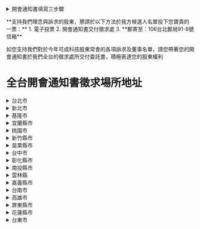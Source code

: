 <div className='container mx-auto p-4 [&_summary]:my-4 [&_summary]:p-4 [&_summary]:cursor-pointer [&_summary]:hover:bg-brand-green/10'>

<details>
  <summary>開會通知書填寫三步驟</summary>
  
![](/images/instruction.jpg)
</details>

<p className='text-2xl my-4'>
**支持我們理念與訴求的股東，懇請於以下方法於我方候選人名單投下您寶貴的一票：**
1. 電子投票
2. 開會通知書交付徵求處
3. **郵寄至：106台北郵局91-8號信箱**

如您支持我們對於今年可成科技股東常會的各項訴求及董事名單，請您帶著您的開會通知書於我們全台的徵求處所交付委託書，積極表達您的股東權利
</p>


# 全台開會通知書徵求場所地址

<details>
  <summary>台北市</summary>

| 徵求場所地址                                                       | 電話          |
| ------------------------------------------------------------------|-------------|
| 台北市中正區博愛路 80 號 B1                                        | (02)2388-8750 |
| 台北市中正區重慶南路一段 10 號 1 樓                                | 0966-136-379  |
| 台北市中正區重慶南路一段 13 號(胡椒餅隔壁彩券行內)                 | (02)2375-3556 |
| 台北市中正區重慶南路一段 18 號（日野苑飯店旁邊）                   | (02)2351-6733 |
| 台北市中正區重慶南路三段 111 號 1 樓（欣泰廚具）                   | (02)2365-6701 |
| 台北市中正區南昌路一段 31 巷 16 號（南門市場後）                   | (02)2351-6733 |
| 台北市中正區武昌街一段 2 之 1 號 1 樓                              | 0980-137-002  |
| 台北市中正區武昌街一段 8 號                                        | (02)8972-5568 |
| 台北市中正區武昌街一段 16 巷 10 號 1 樓&2 樓之 1                   | (02)2311-1376 |
| 台北市中正區館前路 6 號 12 樓之 8（捷運台北車站新光三越出口）      | (02)2331-2141 |
| 台北市中正區懷寧街 42 之 1 號 1 樓（心泰軟異國料理便當）           | (02)2331-6372 |
| 台北市中正區懷寧街 74 號                                           | (02)8972-5210 |
| 台北市中正區懷寧街 74 號(中國信託旁邊)                             | 0978-003-540  |
| 台北市中正區懷寧街 76 號 1 樓(壹咖啡彩券行)                        | 0980-137-003  |
| 台北市中正區中華路二段 301 巷 4 號(黃豆家豆花店旁邊)               | (02)2339-1391 |
| 台北市中正區寧波東街 22-1 號(早香早餐吧)                           | (02)2322-5364 |
| 台北市中正區新生南路一段 138 之 1 號                               | (02)2740-8229 |
| 台北市萬華區大理街 22 號(捷運龍山寺站 3 號出口對面)                | (02)2336-3999 |
| 台北市萬華區東園街 68-1 號 2 樓(由 66 巷 2 弄進入)                 | (02)2307-1773 |
| 台北市大同區重慶北路三段 281 號（金旺來彩劵行）                    | (02)2595-6189 |
| 台北市大同區重慶北路三段 296 巷 16 號                              | (02)2552-8400 |
| 台北市大同區南京西路 163 號 1 樓 97 室                             | (02)2555-7396 |
| 台北市大同區延平北路二段 96 號（華銀警衛室）                       | (02)2555-7396 |
| 台北市大同區延平北路二段 109 號（優達刻印配鑰）                    | (02)2556-3138 |
| 台北市大同區承德路三段 206 之 2 號（承三 208 巷口）                | (02)2595-6189 |
| 台北市大同區承德路三段 231 號(彩券行)                              | (02)2592-6278 |
| 台北市中山區建國北路一段 96 號                                     | 0972-891-240  |
| 台北市中山區合江街 123 號-久振堂香舖(錦州民權中間)                 | (02)2505-2215 |
| 台北市中山區合江街 188 巷 2 號 1 樓                                | (02)2506-2926 |
| 台北市中山區農安街 109 號 1 樓(中原街口)                           | 0955-480-000  |
| 台北市中山區吉林路 144 巷 10 號 2 樓                               | (02)2563-5077 |
| 台北市中山區吉林路 376 號（教堂旁彩券行）                          | (02)2535-0758 |
| 台北市中山區吉林路 426 號                                          | (02)2597-1040 |
| 台北市中山區松江路 108 巷 29 號 1 樓（欣大文具店）                 | (02)2542-6127 |
| 台北市中山區松江路 123 巷 8 號 2 樓（南京東路口）                  | (02)2501-5528 |
| 台北市中山區龍江路 155 巷 6 號 1 樓（長春路口）                    | (02)2718-0952 |
| 台北市中山區民生東路二段 148 號 Toffee 服飾(松江路口,路易莎旁)     | (02)2542-9368 |
| 台北市松山區民生東路四段 80 巷 5 號                                | (02)2547-3039 |
| 台北市松山區三民路 136 巷 12 號 1 樓                               | (02)2762-5690 |
| 台北市松山區延吉街 12 號 1 樓（吉仁鎖店）                          | (02)2578-0782 |
| 台北市松山區東興路 5 號 1 樓(統一證正對面)                         | 0958-327-999  |
| 台北市大安區信義路二段 98 號(彩券行)                               | (02)2358-1861 |
| 台北市大安區延吉街 135 之 2 號 7 樓（忠孝東路口）                  | (02)2778-3412 |
| 台北市大安區延吉街 153-4 號                                        | (02)8771-3691 |
| 台北市大安區光復南路 578 號 2 樓之 1(信義路口永和豆漿旁)           | 0916-563-248  |
| 台北市大安區復興南路一段 321 號 1 樓 A17 室（捷運大安站 6 號出口） | (02)2501-5529 |
| 台北市大安區敦化南路二段 11 巷 22 號（敦南信義路口）               | (02)2706-388  | 9   |
| 台北郵局 91-8 號信箱                                               |
| 台北市大安區敦化南路二段 81 巷 45 弄 27 號                         | (02)2701-6245 |
| 台北市大安區泰順街 46-1 號(奇威藥局)                               | (02)2365-1110 |
| 台北市大安區永康街 2 巷 4 號(手機殼專賣)                           | 0933-225-092  |
| 台北市大安區新生南路一段 149-11 號 1 樓(彩券行)                    | (02)2705-8885 |
| 台北市大安區瑞安街 230 號                                          | (02)2708-6046 |
| 台北市大安區和平東路三段 228 巷 34 號(彩券行)                      | (02)8732-5595 |
| 台北市大安區通化街 13 號                                           | 02)2709-8668  |
| 台北市信義區虎林街 100 巷 17 號 1 樓                               | (02)2753-5992 |
| 台北巿信義區永吉路 180 巷 14 號(鴻睿商行)                          | (02)2763-2710 |
| 台北市信義區永吉路 278 巷 27 弄 32 號 1 樓(永吉市場旁)             | (02)8787-5802 |
| 台北市信義區松山路 627-1 號(登寶眼鏡行,福德松山路口)               | (02)2727-4788 |
| 台北市士林區承德路四段 10 巷 57 號                                 | 0932-135-683  |
| 台北市士林區文林路 173 號(大北路口彩券行)                          | (02)2881-7777 |
| 台北市士林區中正路 403 號(彩券行)                                  | (02)2883-3637 |
| 台北市士林區德行東路 92 號（檳榔店內-忠誠牛肉麵旁）                | (02)2828-2007 |
| 台北市士林區德行東路 95 號(芝加哥數位影像)                         | (02)2838-2572 |
| 台北市北投區致遠一路二段 117 號 1 樓（彩劵行-陽信銀旁）            | (02)2827-9151 |
| 台北市北投區致遠二路 116 號(僑王機車行)                            | (02)2820-5708 |
| 台北市北投區明德路 152 號(彩券行)                                  | (02)2828-0169 |
| 台北市北投區裕民六路 90 巷 1 弄 20 號(近石牌捷運富邦證券後)        | (02)2827-3035 |
| 台北市北投區中央北路一段 145 號(彩券行)                            | (02)2897-4747 |
| 台北市北投區大興街 23 巷 4 號(全聯福利後面)                        | (02)2895-6645 |
| 台北市內湖區成功路四段 61 巷 32 弄 14 號 1 樓（冠博未上市）        | (02)8792-9175 |
| 台北市內湖區環山路一段 63 號                                       | (02)2798-5827 |
| 台北市內湖區金湖路 2 號(近捷運內湖站 2 號出口)                     | (02)2791-8777 |
| 台北市內湖區康寧路一段 141 號(台灣彩券)                            | (02)2793-3277 |
| 台北市南港區八德路四段 909 號 1 樓(貓狗 909)                       | 0975-756-871  |
| 台北市南港區福德街 311 號（伊美自助洗衣店）                        | (02)2786-7680 |
| 台北市文山區羅斯福路六段 268 號 1 樓（順明眼鏡行）                 | (02)2931-1663 |
| 台北市文山區興隆路一段 65 號 1 樓（798 羊肉）                      | (02)2933-0571 |
| 台北市文山區景明街 1 號(興隆路一段 138 號 OK 便利商店旁)           | (02)2935-5555 |

</details>

<details>
  <summary>新北市</summary>

| 徵求場所地址                                                       | 電話          |
| ------------------------------------------------------------------|-------------|
|新北市淡水區中山路95巷18號1樓 | (02)2620-4121}
|新北市汐止區康寧街414號1樓（宥鈞安全帽） | (02)2695-3448}
|新北市土城區中央路二段50巷16弄1號1樓（日月光對面巷子內） | (02)2273-0628}
|新北市土城區學府路一段98巷24號（廣福派出所對面巷子） | (02)2262-0589}
|新北市土城區青雲路176號1樓(名田水電行) | (02)2262-3556}
|新北市土城區裕生路83巷21號(樂利國小旁) | (02)2265-5723}
|新北市板橋區文化路一段188巷7 弄40號（油庫市場內） | (02)2257-2976}
|新北市板橋區五權街65巷10號（五權公園口） | (02)2954-4325}
|新北市板橋區東門街30之2號1樓之2（府中1號出口） | (02)2956-2019}
|新北市板橋區長安街138巷1-1號(海山高中部後面，學盟補習班旁) | (02)2963-7878}
|新北市新店區中正路187之1號(南記鎖匙刻印行) | (02)2913-3480}
|新北市新店區中正路247巷4弄2號（OK超商巷內） | (02)2916-0308}
|新北市新店區中正路380號(永利機車行、耕莘醫院旁) | (02)2218-4748}
|新北市永和區得和路373巷31弄11號1樓（原永元路） | (02)2920-8426}
|新北市永和區中正路653號（和欣機車行） | (02)2920-8426}
|新北市永和區中和路591號(金鴻興鐘錶行) | (02)2927-0606}
|新北市中和區泰和街32號1樓（品宏機車行） | (02)2231-1618}
|新北市中和區連城路348號（天下武裝） | (02)2231-1618}
|新北市中和區景平路425號 | (02)2246-5010}
|新北市中和區景安路35號1樓(無患子環保洗衣店) | (02)2949-3528}
|新北市新莊區公園一路70巷2號（阿耀的店旁巷） | (02)2993-1020}
|新北市新莊區新泰路225巷8號1樓（品皇咖啡） | (02)2992-9523}
|新北市新莊區新泰路225巷23弄12號(台北富邦銀行隔壁巷弄內) | (02)2992-4784}
|新北市新莊區中港路288巷70號 | 0971-797-298}
|新北市樹林區保安二街19號（國清電器） | (02)2681-3471}
|新北市樹林區中山路1段205號(小馬租車) | 0932-921-357}
|新北市三峽區民生街154號B19(民生花坊旁) | 0970-476-060}
|新北市三峽區復興路42巷3號1樓 | 0963-081-570}
|新北市鶯歌區中正一路93號（全國寢具行） | (02)2677-2049}
|新北市鶯歌區建國路57號（山姆幼兒園對面） | 0958-168-266}
|新北市三重區安樂街46號（正義北路247號全家旁巷內） | (02)2980-4817}
|新北市三重區集美街23號（龍佳照相館） | (02)2978-8331}
|新北市三重區重陽路一段118號(春米早午餐店)稅捐處正對面 | (02)2982-4289}
|新北市三重區文化北路226巷46號1樓（正義北路八方雲集後） | (02)2982-4608}
|新北市蘆洲區中山二路36巷31號 1樓（雜貨店） | (02)2285-0627}
|新北市蘆洲區中正路185巷76號(中古電視維修買賣) | (02)2848-8984}
</details>

<details>
  <summary>基隆市</summary>

| 徵求場所地址                                                       | 電話          |
| ------------------------------------------------------------------|-------------|
|基隆市仁愛區愛三路87號4樓之15（仁愛眼鏡4樓） | (02)2425-7224|
|基隆市仁愛區孝二路29巷9號1樓 | (02)24250062|
|基隆市信義區東信路246號(A.D HAIR) | (02)2466-0233|
|基隆市七堵區光明路17號 | (02)2456-6009|
|基隆市七堵區福一街214號(綜合鞋店) | 0915-530-630|
</details>

<details>
  <summary>宜蘭縣市</summary>

| 徵求場所地址                                                       | 電話          |
| ------------------------------------------------------------------|-------------|
|宜蘭縣羅東鎮博愛路14號 | (03)955-0661|
|宜蘭縣羅東鎮林森路111號(諾貝爾麵包店後面) | 0928-740-835|
|宜蘭縣宜蘭市農權路180號(晨昇早點斜對面) | 0905-301-645|
|宜蘭縣宜蘭市武營街84號 | 0958-616-137|
</details>

<details>
  <summary>桃園市</summary>

| 徵求場所地址                                                       | 電話          |
| ------------------------------------------------------------------|-------------|
|桃園市中壢區中台路15號（近中壢監理站、圖書館、路易莎） | (03)426-0715|
|桃園市中壢區民權路214號(萬利市場對面7-11巷口進入) | (03)494-9706|
|桃園市中壢區環北路577號(中華六福茶具百貨) | (03)462-3043|
|桃園市中壢區永福路987號(嘉又專業鎖店) | (03)463-1822|
|桃園市桃園區愛八街15號（麵包同話後方） | (03)335-7025|
|桃園市桃園區中山東路199號(青溪國中對面) | (03)331-8844|
|桃園市桃園區國聖一街191號(愛買後面，宏昌13街國聖一街交叉口) | 0965-355-336|
|桃園市八德區和平路170號(全順汽車修理廠) | 0965-355-336|
|桃園市八德區東勇街69巷21號（屈臣氏義勇店後巷） | (03)367-1202|
|桃園市楊梅區新成路120號（永成自行車行） | (03)475-6783|
|桃園市龍潭區龍青路3號-刻印行(台灣銀行對面) | (03)480-1964|
|桃園市蘆竹區奉化路54號 | 0936-584-639|

</details>

<details>
  <summary>新竹縣市</summary>

| 徵求場所地址                                                       | 電話          |
| ------------------------------------------------------------------|-------------|
|新竹市北大路305巷8號（國泰世華旁巷） | (03)523-7681|
|新竹市北區和福街3號(北大路鬍鬚張旁邊巷子) | (03)523-6082|
|新竹市東區西大路97巷8號(牛肉麵巷內) | (03)526-8892|
|新竹市東區光復路一段329巷6號(家樂福旁巷內) | (03)579-8131|
|新竹市光復路一段278號（元大、台新金對面） | 0987-519-892|
|新竹縣竹北市博愛街379號(博愛街郵局對面) | (03)555-5276|
|新竹縣竹北市民權街18號（寶寶園生活百貨） | (03)551-4141|
|新竹縣湖口鄉中正路一段143號(君育手工藝行) | (03)590-6019|
|新竹縣新豐鄉忠孝路33號(P8精品服飾) | 0980-705-116|
|新竹縣新埔鎮中正路546號(新生照相館) | (03)588-3028|
|新竹縣關西鎮南京路31號(薰衣草服飾) | (03)587-9551|
|新竹縣竹東鎮中正路7號 | (03)594-2471|
|新竹縣竹東鎮中興路三段291號 | 0955-904-166|

</details>

<details>
  <summary>苗栗縣市</summary>

| 徵求場所地址                                                       | 電話          |
| ------------------------------------------------------------------|-------------|
|苗栗縣竹南鎮龍泉街33號 | 0921-480-228|
|苗栗縣頭份市維新路35號（竹南南地下道全家福鞋店正對面） | (037)627-163|
|苗栗市忠孝路196號（三言兩語簡餐店） | (037)362-196|
|苗栗市福星里10鄰福園街72號1樓(靠近北平四海小館旁) | (037)276-045|
|苗栗市中正路429號(黃明玲皮膚科對面) | 0905-334-770|

</details>

<details>
  <summary>台中市</summary>

| 徵求場所地址                                                       | 電話          |
| ------------------------------------------------------------------|-------------|
|台中市南區正義街133巷2之1號（劉永洲） | (04)2287-2837|
|台中市南區高工路56號（利百加健康屋） | (04)2265-9940|
|台中市西區金山路49之5號 | (04)2372-4785|
|台中市西區五權五街180號(蒙娜麗莎,近忠明南路口) | (04)2376-9885|
|台中市北區太平路217號（正美洗衣店） | (04)2201-4514|
|台中市北區英才路184號1樓-陳素菡(大麵羹斜對面) | (04)2203-9343|
|台中市北屯區崇德二路二段82號 | (04)2247-6687|
|台中市北屯區祥順五街102號 | 0928-630-921|
|台中市西屯區黎明路三段487號（東帝視障按摩養生館） | (04)2707-0056|
|台中市南屯區大英街318號1樓(永春不動產) | (04)2320-1378|
|台中市南屯區南屯路二段116號（匯芳書局） | (04)2471-5092|
|台中市西屯區福上巷327號(近文華路) | (04)2452-1306|
|台中市太平區成功東路255號（建興路口） | (04)2277-1106|
|台中市太平區中興東路30號（新民書局） | (04)2277-1801|
|台中市太平區中興東路32號(窗簾專賣店) | (04)2275-4916|
|台中市大里區中興路二段396-2號(美達行) | (04)2485-1222|
|台中市大里區德芳路二段27號（享宸養生館） | (04)2407-3827|
|台中市大里區永興路116號（沛琪洗衣店） | (04)2482-4992|
|台中市霧峰區中正路788之1號（沅寶王彩券行） | (04)2339-3800|
|台中市烏日區中華路562號（宏仁汽車材料） | (04)2338-4175|
|台中市豐原區豐陽路3號（7-11對面） | (04)2524-2955|
|台中市豐原區豐西里14鄰忠孝街79巷40號 | 0981-773-228|
|台中市龍井區觀光路135巷68號 | (04)2635-7570|
|台中市清水區光華路43巷2號 | (04)2622-0217|
|台中市大甲區大甲街23號 | 0983-682-764|
|台中市大甲區青年路33之1號 | (04)2681-6841|
|台中市大雅區民生路一段133巷21號(國泰世華銀巷子進入) | (04)2560-3566|
|台中市沙鹿區鎮南路二段279號(松邦文具) | (04)2635-6360|

</details>

<details>
  <summary>彰化縣市</summary>

| 徵求場所地址                                                       | 電話          |
| ------------------------------------------------------------------|-------------|
|彰化市中正路二段560巷22號（彰安國中旁巷內） | (04)722-4669|
|彰化市中山路二段885-2號1樓(金伍翔鋁門窗) | (04)720-1027|
|彰化市三民路237巷57號 | (04)729-9815|
|彰化縣鹿港鎮三民路260號 | (04)777-2715|
|彰化縣鹿港鎮永安二路120巷3號(鹿港至誠慈善會巷子內) | 0928-017-984|
|彰化縣員林市中山南路191巷6號（原址188號對面巷第3間） | (04)835-0257|
|彰化縣員林市大仁街1號(大同路二段全家便利商店斜對面) | (04)834-4546|
|彰化縣和美鎮中興路2段21號 | (04)755-5821|
|彰化縣伸港鄉中興路一段301號(國品電信企業) | 0933-599-998|
|彰化縣永靖鄉瑚璉路147號（萱滷味） | 0939-668-076|
|彰化縣田中鎮中山街335巷28號（謝英代書） | (04)874-2818|
|彰化縣田中鎮員集路二段418號(建興五金行) | (04)874-2611|
|彰化縣北斗鎮中山路一段266號（萬八火鍋斜對面） | 0926-901-746|
|彰化縣北斗鎮文苑東路77號(金寶山五金大賣場)藝林書局旁 | (04)888-0606|
|彰化縣溪湖鎮彰水路三段375號(道安醫院斜對面) | (04)882-9988|
|彰化縣二林鎮儒林路二段358號(久鎰百貨行) | (04)896-0103|

</details>

<details>
  <summary>南投縣市</summary>

| 徵求場所地址                                                       | 電話          |
| ------------------------------------------------------------------|-------------|
|南投市民族路215號（廣元藥局旁） | 0988-217-969|
|南投市中興路74巷6號（文和煙酒巷內） | 0928-316-741|
|南投市彰南路一段1078號(南投國小對面) | (049)222-2366|
|南投縣草屯鎮炎峰街3之7號（土銀斜對面） | (049)232-7456|
|南投縣草屯鎮和興街25號(草屯形象商圈) | (049)230-2225|
|南投縣竹山鎮建國二路98號(阿樹米行) | (049)263-0350|

</details>

<details>
  <summary>雲林縣</summary>

| 徵求場所地址                                                       | 電話          |
| ------------------------------------------------------------------|-------------|
|雲林縣北港鎮文化路148號（永利牛排館） | 0921-700-416|
|雲林縣斗南鎮順安街133號（順益單車） | (05)596-3540|
|雲林縣虎尾鎮林森路二段23-1號（龍之海唱片行） | (05)633-8311|
|雲林縣斗六市九如街4號（圓拉麵） | (05)533-6202|
|雲林縣斗六市城頂街62-2號(明志動物醫院) | 0910-544-688|
|雲林縣西螺鎮平和路162號（新德記-野爵客） | (05)586-8886|

</details>

<details>
  <summary>嘉義縣市</summary>

| 徵求場所地址                                                       | 電話          |
| ------------------------------------------------------------------|-------------|
|嘉義市忠義街68號（蘭井街與光彩街中間） | (05)222-3203|
|嘉義市東區成仁街273之2號(靠近林森西路) | (05)276-6189|
|嘉義市西區忠義街123號(近中山路口第三家) | (05)222-2705|
|嘉義縣民雄鄉保生街32號 | (05)226-2722|
|嘉義縣民雄鄉福樂村埤角342號(嘉鴻書局) | (05)2219-989|
|嘉義縣民雄鄉福樂村埤角7號（google搜尋:埤角股東會紀念品） | 0932-961-980|
|嘉義縣水上鄉進學街19巷23號 | (05)268-5486|

</details>

<details>
  <summary>台南市</summary>

| 徵求場所地址                                                       | 電話          |
| ------------------------------------------------------------------|-------------|
|台南市中西區友愛東街15號（萬川餅店旁） | (06)228-6026|
|台南市中西區西門路二段407號1樓（舊大舞台對面） | (06)221-8925|
|台南市中西區民族路三段56號 | (06)221-1820|
|台南市中西區民生路二段272號(富邦大樓正對面) | (06)223-3958|
|台南市東區大同路一段45巷5號(東門圓環旁) | (06)214-1371|
|台南市東區仁和路84-3號(弘鼎文具店) | (06)260-6319|
|台南市東區小東路360號((國泰世華銀行正對面)) | (06)208-9267|
|台南市東區崇善路232巷17弄2號 | (06)260-3856|
|台南市東區裕農路647號（裕農安安藥局） | (06)208-5939|
|台南市北區公園路128號（好鄰居藥局） | (06)221-9015|
|台南市北區公園路128號2樓之9 | (06)221-9015|
|台南市安平區永華三街71號（茗茶作茶飲店） | (06)298-8703|
|台南市永康區復興路295號（廣大電器） | (06)313-8475|
|台南市永康區大灣路352號（雨田通訊行） | (06)271-7120|
|台南市永康區華興街104號1樓(華興理髮廳) | (06)312-0498|
|台南市永康區永康街97號 | (06)233-0877|
|台南市佳里區平等街119號(新光大樓旁) | (06)723-1560|
|台南市佳里區和平街1號 | (06)723-6975|
|台南市歸仁區中山路一段551號（燿瀅3C行動館） | (06)330-1065|
|台南市新營區永安街3之1號 （近交通台） | (06)635-0786|
|台南市新營區博愛街56-2號 | 0911-219-885|
|台南市新營區三民路128號(博大書局) | (06)632-6865|

</details>

<details>
  <summary>高雄市</summary>

| 徵求場所地址                                                       | 電話          |
| ------------------------------------------------------------------|-------------|
|高雄市前金區六合二路228號（市議會後面） | (07)201-4827|
|高雄市前金區自強一路100號(七賢二路口-櫻花廚具) | (07)211-1234|
|高雄市苓雅區正大路27號（輔仁路口轉入） | (07)723-1100|
|高雄市苓雅區青年一路163號之2（國民市場門口德興軒文具行） | (07)333-5635|
|高雄市苓雅區光華一路148-65號（義美食品旁天龍戶外） | (07)716-3735|
|高雄市新興區中正三路98號1樓（搜尋:高雄全通中正店） | (07)237-9898|
|高雄市新興區南台路45號（中正、南台路三信合作社對面） | (07)282-2088|
|高雄市三民區建興路192號（櫻花廚具） | (07)384-9900|
|高雄市三民區重慶街46號(後火車站中國信託後方) | (07)311-8641|
|高雄市三民區澄和路58巷16號 | 0929-043-518|
|高雄市三民區鼎泰街220號(全聯附近) | (07)-342-0508|
|高雄市小港區桂陽路259號(7-11旁，近桂林國小) | (07)793-1460|
|高雄市小港區華山路128之5號（華山國小旁櫻花廚具） | (07)806-4070|
|高雄市左營區海德路41號 | (07)582-1886|
|高雄市左營區立信路221號 | (07)556-0952|
|高雄市左營區自由二路410號(新葳美髮美容百貨) | (07)558-6399|
|高雄市仁武區仁新巷57號（成功文具行） | (07)371-1885|
|高雄市仁武區仁雄路13-22號（永順鎖印行全真中醫旁） | (07)373-7788|
|高雄市鹽埕區安石街39號(大仁市場後方) | (07)532-0447|
|高雄市鼓山區伊犁街31號(近九如國小) | (07)521-6315|
|高雄市前鎮區一心二路50號(華南銀行對面) | 0955-145705|
|高雄市鳳山區五甲二路241號（中華電信對面正大興安全帽） | (07)722-9124|
|高雄市鳳山區自強一路221號（多那之咖啡五甲店隔壁） | (07)831-2170|
|高雄市鳳山區中華街3-3號(高雄捷運鳳山站2號出口) | (07)741-4591|
|高雄市鳳山區光復路二段257號 | (07)799-1473|
|高雄市鳳山區凱旋路215號(聯邦銀行正對面) | (07)765-6657|
|高雄市鳳山區三誠路13號(近五甲廟、福誠高中) | (07)823-0388|
|高雄市鳳山區文化西路17-7號（文化西路轉入） | (07)777-8800|
|高雄市鳳山區維新路97-1號（馬光中醫斜對面） | (07)741-1762|
|高雄市大寮區鳳屏一路458號（潔盈美容美髮材料行） | (07)703-3872|
|高雄市大寮區鳳林三路793號(近黃昏市場) | (07)782-5356|
|高雄市林園區仁愛里文聖街128巷16號 | (07)642-1754|
|高雄市林園區仁愛路216巷2號（快樂髮廊） | (07)641-4400|
|高雄市楠梓區後昌路837巷51號1樓(全聯福利中心斜對面) | (07)360-5953|
|高雄市楠梓區土庫路15號(台糖量販斜對面) | (07)351-8476|
|高雄市岡山區公園東路124號 | (07)623-6250|

</details>

<details>
  <summary>屏東縣市</summary>

| 徵求場所地址                                                       | 電話          |
| ------------------------------------------------------------------|-------------|
|屏東市中正路131號（秀波股務） | (08)765-7277|
|屏東市自由路765號(國民餐廳對面) | 0986-803-018|
|屏東市復興路205號 | 0986-803-018|
|屏東縣潮州鎮延平路136號（國泰大樓旁） | (08)789-0748|

</details>

<details>
  <summary>花蓮縣市</summary>

| 徵求場所地址                                                       | 電話          |
| ------------------------------------------------------------------|-------------|
|花蓮市福建街199號 | (08)833-1010|
|花蓮縣吉安鄉自強路449號1樓(建宏電器行) | (038)567-001|
|花蓮縣玉里鎮中正路90號 | (038)886-922|

</details>

<details>
  <summary>台東市</summary>

| 徵求場所地址                                                       | 電話          |
| ------------------------------------------------------------------|-------------|
|台東市新生路331號 | (089)351-883|
|台東市新生路456號 | 	(089)323-009|

</details>

</div>
